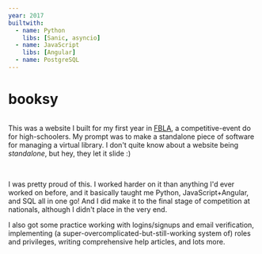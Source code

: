 ```yaml
---
year: 2017
builtwith:
  - name: Python
    libs: [Sanic, asyncio]
  - name: JavaScript
    libs: [Angular]
  - name: PostgreSQL
---
```


# booksy

<Image n="home" float="left" />

This was a website I built for my first year in [FBLA](https://www.fbla-pbl.org), a competitive-event do
for high-schoolers. My prompt was to make a standalone piece of software for managing a virtual library. I don't quite
know about a website being *standalone*, but hey, they let it slide :)

<FloatRight>
  <Image scale={0.75} n="book-search" />
  <Image scale={0.75} n="roles" />
</FloatRight>

I was pretty proud of this. I worked harder on it than anything I'd ever worked on before, and it basically taught
me Python, JavaScript+Angular, and SQL all in one go! And I did make it to the final stage of competition at nationals,
although I didn't place in the very end.

I also got some practice working with logins/signups and email verification, implementing
(a super-overcomplicated-but-still-working system of) roles and privileges, writing
comprehensive help articles, and lots more.

